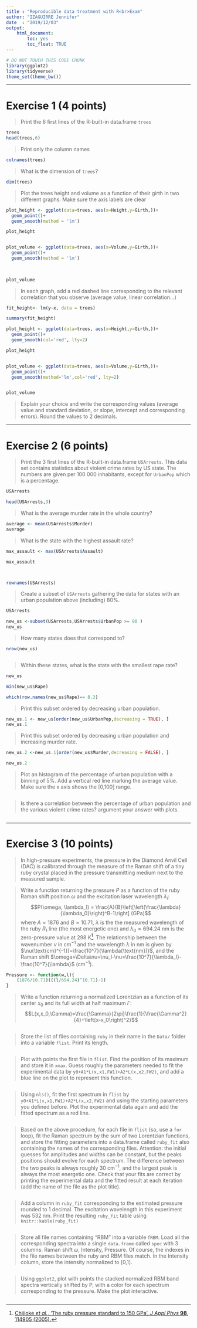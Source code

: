 ```yaml
---
title : "Reproducible data treatment with R<br>Exam"
author: "IZAGUIRRE Jennifer"
date  : "2019/12/03"
output: 
    html_document:
        toc: yes
        toc_float: TRUE
---
```


```r
# DO NOT TOUCH THIS CODE CHUNK
library(ggplot2)
library(tidyverse)
theme_set(theme_bw())
```

-------

# Exercise 1 (4 points)

> Print the 6 first lines of the R-built-in data.frame `trees`

```r
trees
head(trees,6)

```

> Print only the column names

```r

colnames(trees)

```

> What is the dimension of `trees`?

```r

dim(trees)

```

> Plot the trees height and volume as a function of their girth in two different graphs. Make sure the axis labels are clear

```r
plot_height <- ggplot(data=trees, aes(x=Height,y=Girth,))+
  geom_point()+
  geom_smooth(method = 'lm')

plot_height


plot_volume <- ggplot(data=trees, aes(x=Volume,y=Girth,))+
  geom_point()+
  geom_smooth(method = 'lm')
  
  

plot_volume


```

> In each graph, add a red dashed line corresponding to the relevant correlation that you observe (average value, linear correlation...)

```r

fit_height<- lm(y~x, data = trees)

summary(fit_height)

plot_height <- ggplot(data=trees, aes(x=Height,y=Girth,))+
  geom_point()+
  geom_smooth(col='red', lty=2)

plot_height


plot_volume <- ggplot(data=trees, aes(x=Volume,y=Girth,))+
  geom_point()+
  geom_smooth(method='lm',col='red', lty=2)


plot_volume


```

> Explain your choice and write the corresponding values (average value and standard deviation, or slope, intercept and corresponding errors). Round the values to 2 decimals.


-------

# Exercise 2 (6 points)

> Print the 3 first lines of the R-built-in data.frame `USArrests`. This data set contains statistics about violent crime rates by US state. The numbers are given per 100 000 inhabitants, except for `UrbanPop` which is a percentage.

```r
USArrests

head(USArrests,3)

```

> What is the average murder rate in the whole country?

```r
average <- mean(USArrests$Murder)
average

```

> What is the state with the highest assault rate?

```r

max_assault <- max(USArrests$Assault)

max_assault



rownames(USArrests)
```

> Create a subset of `USArrests` gathering the data for states with an urban population above (including) 80%.

```r

USArrests

new_us <-subset(USArrests,USArrests$UrbanPop >= 80 )
new_us

```

> How many states does that correspond to?

```r

nrow(new_us)



```

> Within these states, what is the state with the smallest rape rate?

```r
new_us

min(new_us$Rape)

which(row.names(new_us$Rape)== 8.3)


```

> Print this subset ordered by decreasing urban population.

```r

new_us.1 <- new_us[order(new_us$UrbanPop,decreasing = TRUE), ]
new_us.1

```

> Print this subset ordered by decreasing urban population and increasing murder rate.

```r

new_us.2 <-new_us.1[order(new_us$Murder,decreasing = FALSE), ]

new_us.2
```

> Plot an histogram of the percentage of urban population with a binning of 5%. Add a vertical red line marking the average value. Make sure the x axis shows the [0,100] range.

```r



```

> Is there a correlation between the percentage of urban population and the various violent crime rates? argument your answer with plots.

```r

```


-------

# Exercise 3 (10 points)

> In high-pressure experiments, the pressure in the Diamond Anvil Cell (DAC) is calibrated through the measure of the Raman shift of a tiny ruby crystal placed in the pressure transmitting medium next to the measured sample.

> Write a function returning the pressure $P$ as a function of the ruby Raman shift position $\omega$ and the excitation laser wavelength $\lambda_l$:
$$P(\omega, \lambda_l) = \frac{A}{B}\left[\left(\frac{\lambda}{\lambda_0}\right)^B-1\right] (GPa)$$
where $A=1876$ and $B=10.71$, $\lambda$ is the the measured wavelength of the ruby $R_1$ line (the most energetic one) and $\lambda_0=694.24$ nm is the zero-pressure value at 298 K[^1]. The relationship between the wavenumber $\nu$ in cm$^{-1}$ and the wavelength $\lambda$ in nm is given by $\nu(\text{cm}^{-1})=\frac{10^7}{\lambda(\text{nm})}$, and the Raman shift $\omega=\Delta\nu=\nu_l-\nu=\frac{10^7}{\lambda_l}-\frac{10^7}{\lambda}$ (cm$^{-1}$).

```r
Pressure <- function(w,l){
    (1876/10.71)(((l/694.24)^10.71)-1)
}
```

> Write a function returning a normalized Lorentzian as a function of its center $x_0$ and its full width at half maximum $\Gamma$:
> $$L(x,x_0,\Gamma)=\frac{\Gamma}{2\pi}\frac{1}{\frac{\Gamma^2}{4}+\left(x-x_0\right)^2}$$

```r

```

> Store the list of files containing `ruby` in their name in the `Data/` folder into a variable `flist`. Print its length.

```r

```

> Plot with points the first file in `flist`. Find the position of its maximum and store it in `xmax`. Guess roughly the parameters needed to fit the experimental data by `y0+A1*L(x,x1,FW1)+A2*L(x,x2,FW2)`, and add a blue line on the plot to represent this function.

```r

```

> Using `nls()`, fit the first spectrum in `flist` by `y0+A1*L(x,x1,FW1)+A2*L(x,x2,FW2)` and using the starting parameters you defined before. Plot the experimental data again and add the fitted spectrum as a red line.

```r

```

> Based on the above procedure, for each file in `flist` (so, use a `for` loop), fit the Raman spectrum by the sum of two Lorentzian functions, and store the fitting parameters into a data.frame called `ruby_fit` also containing the names of the corresponding files. Attention: the initial guesses for amplitudes and widths can be constant, but the peaks positions should evolve for each spectrum. The difference between the two peaks is always roughly 30 cm$^{-1}$, and the largest peak is always the most energetic one. Check that your fits are correct by printing the experimental data and the fitted result at each iteration (add the name of the file as the plot title).

```r

```

> Add a column in `ruby_fit` corresponding to the estimated pressure rounded to 1 decimal. The excitation wavelength in this experiment was 532 nm. Print the resulting `ruby_fit` table using `knitr::kable(ruby_fit)`

```r

```

> Store all file names containing "RBM" into a variable `fRBM`. Load all the corresponding spectra into a single `data.frame` called `spec` with 3 columns: Raman shift $\omega$, Intensity, Pressure. Of course, the indexes in the file names between the ruby and RBM files match. In the Intensity column, store the intensity normalized to [0,1].

```r

```

> Using `ggplot2`, plot with points the stacked normalized RBM band spectra vertically shifted by P, with a color for each spectrum corresponding to the pressure. Make the plot interactive.

```r

```

[^1]: [Chijioke _et al._, ‘The ruby pressure standard to 150 GPa’. _J Appl Phys_ __98__, 114905 (2005).](http://doi.org/10.1063/1.2135877)
